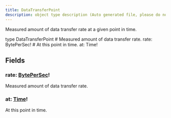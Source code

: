 ```yaml
---
title: DataTransferPoint
description: object type description (Auto generated file, please do not modify)
---
```



Measured amount of data transfer rate at a given point in time.

<GQLCodeSnippet>
<GQLLine><GQLKeyword>type</GQLKeyword> DataTransferPoint <GQLOpen /></GQLLine>
<GQLLine> </GQLLine>
	<GQLLine><GQLTab /><GQLComment># Measured amount of data transfer rate.</GQLComment></GQLLine>
	<GQLLine><GQLTab /><GQLName>rate</GQLName>: <GQLLink href="/ecdn-api-scalars/BytePerSec">BytePerSec</GQLLink><GQLOperator>!</GQLOperator></GQLLine>
<GQLLine> </GQLLine>
	<GQLLine><GQLTab /><GQLComment># At this point in time.</GQLComment></GQLLine>
	<GQLLine><GQLTab /><GQLName>at</GQLName>: <GQLLink href="/ecdn-api-scalars/Time">Time</GQLLink><GQLOperator>!</GQLOperator></GQLLine>
<GQLLine> </GQLLine>
<GQLLine><GQLClose /></GQLLine>
</GQLCodeSnippet>


## Fields

### rate: [BytePerSec](/ecdn-api-scalars/BytePerSec)!
Measured amount of data transfer rate.


### at: [Time](/ecdn-api-scalars/Time)!
At this point in time.


